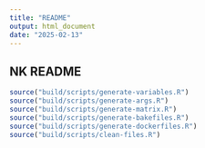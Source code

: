 ```yaml
---
title: "README"
output: html_document
date: "2025-02-13"
---
```


## NK README


```r
source("build/scripts/generate-variables.R")
source("build/scripts/generate-args.R")
source("build/scripts/generate-matrix.R")
source("build/scripts/generate-bakefiles.R")
source("build/scripts/generate-dockerfiles.R")
source("build/scripts/clean-files.R")
```


